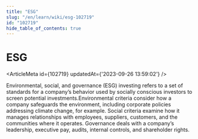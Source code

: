 ```yaml
---
title: "ESG"
slug: "/en/learn/wiki/esg-102719"
id: "102719"
hide_table_of_contents: true
---
```



# ESG

<ArticleMeta id={102719} updatedAt={'2023-09-26 13:59:02'} />
<div className='border-solid border-b border-t-0 my-4 border-[var(--ifm-color-gray-300)]' />

Environmental, social, and governance (ESG) investing refers to a set of standards for a company’s behavior used by socially conscious investors to screen potential investments.Environmental criteria consider how a company safeguards the environment, including corporate policies addressing climate change, for example. Social criteria examine how it manages relationships with employees, suppliers, customers, and the communities where it operates. Governance deals with a company’s leadership, executive pay, audits, internal controls, and shareholder rights.
